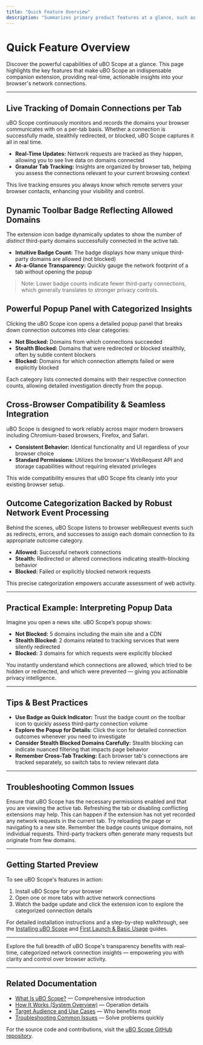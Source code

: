 ```yaml
---
title: "Quick Feature Overview"
description: "Summarizes primary product features at a glance, such as real-time domain connection tracking, badge updates, compatibility across browsers, and popup panel insights categorized by allowed, stealth, and blocked networks."
---
```


# Quick Feature Overview

Discover the powerful capabilities of uBO Scope at a glance. This page highlights the key features that make uBO Scope an indispensable companion extension, providing real-time, actionable insights into your browser's network connections.

---

## Live Tracking of Domain Connections per Tab

uBO Scope continuously monitors and records the domains your browser communicates with on a per-tab basis. Whether a connection is successfully made, stealthily redirected, or blocked, uBO Scope captures it all in real time.

- **Real-Time Updates:** Network requests are tracked as they happen, allowing you to see live data on domains connected
- **Granular Tab Tracking:** Insights are organized by browser tab, helping you assess the connections relevant to your current browsing context

This live tracking ensures you always know which remote servers your browser contacts, enhancing your visibility and control.

## Dynamic Toolbar Badge Reflecting Allowed Domains

The extension icon badge dynamically updates to show the number of *distinct* third-party domains successfully connected in the active tab.

- **Intuitive Badge Count:** The badge displays how many unique third-party domains are allowed (not blocked)
- **At-a-Glance Transparency:** Quickly gauge the network footprint of a tab without opening the popup

> Note: Lower badge counts indicate fewer third-party connections, which generally translates to stronger privacy controls.

## Powerful Popup Panel with Categorized Insights

Clicking the uBO Scope icon opens a detailed popup panel that breaks down connection outcomes into clear categories:

- **Not Blocked:** Domains from which connections succeeded
- **Stealth Blocked:** Domains that were redirected or blocked stealthily, often by subtle content blockers
- **Blocked:** Domains for which connection attempts failed or were explicitly blocked

Each category lists connected domains with their respective connection counts, allowing detailed investigation directly from the popup.

## Cross-Browser Compatibility & Seamless Integration

uBO Scope is designed to work reliably across major modern browsers including Chromium-based browsers, Firefox, and Safari.

- **Consistent Behavior:** Identical functionality and UI regardless of your browser choice
- **Standard Permissions:** Utilizes the browser's WebRequest API and storage capabilities without requiring elevated privileges

This wide compatibility ensures that uBO Scope fits cleanly into your existing browser setup.

## Outcome Categorization Backed by Robust Network Event Processing

Behind the scenes, uBO Scope listens to browser webRequest events such as redirects, errors, and successes to assign each domain connection to its appropriate outcome category.

- **Allowed:** Successful network connections
- **Stealth:** Redirected or altered connections indicating stealth-blocking behavior
- **Blocked:** Failed or explicitly blocked network requests

This precise categorization empowers accurate assessment of web activity.

---

## Practical Example: Interpreting Popup Data

Imagine you open a news site. uBO Scope’s popup shows:

- **Not Blocked:** 5 domains including the main site and a CDN
- **Stealth Blocked:** 2 domains related to tracking services that were silently redirected
- **Blocked:** 3 domains for which requests were explicitly blocked

You instantly understand which connections are allowed, which tried to be hidden or redirected, and which were prevented — giving you actionable privacy intelligence.

---

## Tips & Best Practices

- **Use Badge as Quick Indicator:** Trust the badge count on the toolbar icon to quickly assess third-party connection volume
- **Explore the Popup for Details:** Click the icon for detailed connection outcomes whenever you need to investigate
- **Consider Stealth Blocked Domains Carefully:** Stealth blocking can indicate nuanced filtering that impacts page behavior
- **Remember Cross-Tab Tracking:** Each browser tab's connections are tracked separately, so switch tabs to review relevant data

---

## Troubleshooting Common Issues

<AccordionGroup title="Common Troubleshooting Tips">
<Accordion title="Badge Not Updating">
Ensure that uBO Scope has the necessary permissions enabled and that you are viewing the active tab. Refreshing the tab or disabling conflicting extensions may help.
</Accordion>
<Accordion title="Popup Shows No Data">
This can happen if the extension has not yet recorded any network requests in the current tab. Try reloading the page or navigating to a new site.
</Accordion>
<Accordion title="Count Seems Too High or Low">
Remember the badge counts unique domains, not individual requests. Third-party trackers often generate many requests but originate from few domains.
</Accordion>
</AccordionGroup>

---

## Getting Started Preview

To see uBO Scope's features in action:

1. Install uBO Scope for your browser
2. Open one or more tabs with active network connections
3. Watch the badge update and click the extension icon to explore the categorized connection details

For detailed installation instructions and a step-by-step walkthrough, see the [Installing uBO Scope](../getting-started/installation-quickstart/installing-ubo-scope) and [First Launch & Basic Usage](../getting-started/installation-quickstart/first-launch-and-popup-tour) guides.


---

Explore the full breadth of uBO Scope's transparency benefits with real-time, categorized network connection insights — empowering you with clarity and control over browser activity.

---

## Related Documentation
- [What Is uBO Scope?](../introduction-and-value/what-is-ubo-scope) — Comprehensive introduction
- [How It Works (System Overview)](../core-concepts-and-architecture/how-it-works-overview) — Operation details
- [Target Audience and Use Cases](../introduction-and-value/target-audience-and-use-cases) — Who benefits most
- [Troubleshooting Common Issues](../../getting-started/setup-validation-and-troubleshooting/troubleshooting-common-issues) — Solve problems quickly

For the source code and contributions, visit the [uBO Scope GitHub repository](https://github.com/gorhill/uBO-Scope).
